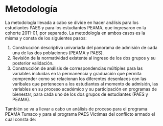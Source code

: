 # Metodología {#metodología}

La metodología llevada a cabo se divide en hacer análisis para los estudiantes PAES y para los estudiantes PEAMA, que ingresaron en la cohorte 2011-01, por separado. La metodología en ambos casos es la misma y consta de los siguientes pasos:

1.	Construcción descriptiva univariada del panorama de admisión de cada una de las dos poblaciones (PEAMA y PAES).
2.	Revisión de la normatividad existente al ingreso de los dos grupos y su posterior validación.
3.	Construcción de análisis de correspondencias múltiples para las variables incluidas en la permanencia y graduación que permita comprender como se relacionan los diferentes desenlaces con las varibales que pertenecen a los estudiantes al momento de admisión, las variables en su proceso académico y su participación en programas de bienestar, para cada uno de los dos grupos de estudiantes (PAES y PEAMA).

También se va a llevar a cabo un análisis de proceso para el programa PEAMA Tumaco y para el programa PAES Victimas del conflicto armado el cual consta de:



